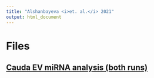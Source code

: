 ```yaml
---
title: "Alshanbayeva <i>et. al.</i> 2021"
output: html_document
---
```


# Files

## [Cauda EV miRNA analysis (both runs)]("caudaEVs_both_runs_miRNAs_only_analysis_ruvseq_limma.html")